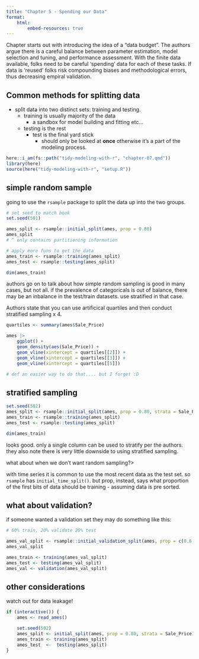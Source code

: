 ```yaml
---
title: "Chapter 5 - Spending our Data"
format: 
    html:
        embed-resources: true
---
```



Chapter starts out with introducing the idea of a "data budget". The authors argue there is a careful
balance between parameter estimation, model selection and tuning, and performance assessment.  With the
finite data available, folks need to be careful 'spending' data for each of these tasks.  If data is 'reused'
folks risk compounding biases and methodological errors, thus decreasing empiral validation.

## Common methods for splitting data

- split data into two distinct sets: training and testing.
    - training is usually majority of the data
        - a sandbox for model building and fitting etc...
    - testing is the rest
        - test is the final yard stick
            - should only be looked at **once** otherwise it's a part of
            the modeling process.

```r
here::i_am(fs::path("tidy-modeling-with-r", "chapter-07.qmd"))
library(here)
source(here("tidy-modeling-with-r", "setup.R"))
```


## simple random sample
going to use the `rsample` package to split the data up into the two groups.


```r
# set seed to match book
set.seed(501)

ames_split <- rsample::initial_split(ames, prop = 0.80)
ames_split
# ^ only contains partitioning information

# apply more funs to get the data
ames_train <- rsample::training(ames_split)
ames_test <- rsample::testing(ames_split)

dim(ames_train)
```


authors go on to talk about how simple random sampling is good in many cases, but not all.
if the prevalence of categoricals is out of balance, there may be an inbalance in the test/train datasets.
use stratified in that case.

Authors state that you can use artificical quartiles and then conduct stratified sampling x 4.


```r
quartiles <- summary(ames$Sale_Price)

ames |> 
    ggplot() +
    geom_density(aes(Sale_Price)) +
    geom_vline(xintercept = quartiles[[2]]) +
    geom_vline(xintercept = quartiles[[3]]) +
    geom_vline(xintercept = quartiles[[5]]) 

# def an easier way to do that.... but I forget :D
```


## stratified sampling


```r
set.seed(502)
ames_split <- rsample::initial_split(ames, prop = 0.80, strata = Sale_Price)
ames_train <- rsample::training(ames_split)
ames_test <- rsample::testing(ames_split)

dim(ames_train)
```

looks good. only  a single column can be used to stratify per the authors. they also note there is very 
little downside to using stratified sampling.

what about when we don't want random sampling?>

with time series it is common to use the most recent data as the test set.
so `rsample` has `initial_time_split()`. but prop, instead, says what proportion of the first bits of data
should be training - assuming data is pre sorted.


## what about validation?

if someone wanted a validation set they may do something like this:

```r
# 60% train, 20% validate 20% test

ames_val_split <- rsample::initial_validation_split(ames, prop = c(0.6, 0.2))
ames_val_split

ames_train <- training(ames_val_split)
ames_test <- testing(ames_val_split)
ames_val <- validation(ames_val_split)

```

## other considerations

watch out for data leakage!


```r

if (interactive()) {
    ames <- read_ames()

    set.seed(502)
    ames_split <- initial_split(ames, prop = 0.80, strata = Sale_Price)
    ames_train <- training(ames_split)
    ames_test  <-  testing(ames_split) 
}

```